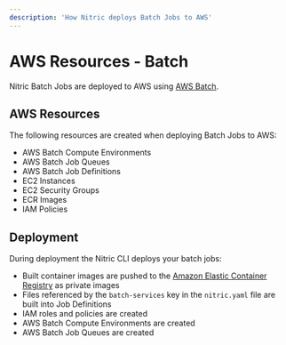 ```yaml
---
description: 'How Nitric deploys Batch Jobs to AWS'
---
```


# AWS Resources - Batch

Nitric Batch Jobs are deployed to AWS using [AWS Batch](https://aws.amazon.com/batch/).

## AWS Resources

The following resources are created when deploying Batch Jobs to AWS:

- AWS Batch Compute Environments
- AWS Batch Job Queues
- AWS Batch Job Definitions
- EC2 Instances
- EC2 Security Groups
- ECR Images
- IAM Policies

## Deployment

During deployment the Nitric CLI deploys your batch jobs:

- Built container images are pushed to the [Amazon Elastic Container Registry](https://aws.amazon.com/ecr/) as private images
- Files referenced by the `batch-services` key in the `nitric.yaml` file are built into Job Definitions
- IAM roles and policies are created
- AWS Batch Compute Environments are created
- AWS Batch Job Queues are created
